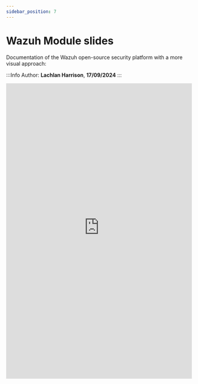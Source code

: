 ```yaml
---
sidebar_position: 7
---
```


# Wazuh Module slides

Documentation of the Wazuh open-source security platform with a more visual approach:

:::Info
Author: **Lachlan Harrison**, **17/09/2024**
:::

<embed
     src="https://redback-operations.github.io/redback-documentation/pdf/Wazuh-Presentation"
     type="application/pdf"
     width="100%"
     height="800px"
/>
